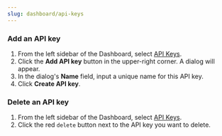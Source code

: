 ---
slug: dashboard/api-keys
---

### Add an API key

1. From the left sidebar of the Dashboard, select [API Keys](https://dashboard.fluidstack.io/dashboard/api-keys).
2. Click the **Add API key** button in the upper-right corner. A dialog will appear.
3. In the dialog's **Name** field, input a unique name for this API key. 
5. Click **Create API key**.

### Delete an API key

1. From the left sidebar of the Dashboard, select [API Keys](https://dashboard.fluidstack.io/dashboard/api-keys).
2. Click the red `delete` button next to the API key you want to delete.